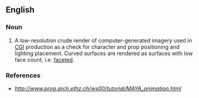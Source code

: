 ==English==

===Noun===
{{en-noun}}

# {{context|computing|animation|lang=en}} A low-resolution crude render of computer-generated imagery used in [[CGI]] production as a check for character and prop positioning and lighting placement.  Curved surfaces are rendered as surfaces with low face count, i.e. [[faceted]].

===References===
*''http://www.prog.arch.ethz.ch/ws00/tutorial/MAYA_animation.html''